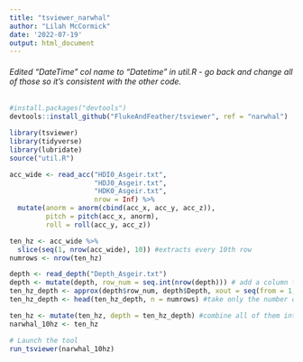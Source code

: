 ```yaml
---
title: "tsviewer_narwhal"
author: "Lilah McCormick"
date: '2022-07-19'
output: html_document
---
```

###### Edited "DateTime" col name to "Datetime" in util.R - go back and change all of those so it's consistent with the other code. 
```r
#install.packages("devtools")
devtools::install_github("FlukeAndFeather/tsviewer", ref = "narwhal")
```


```r
library(tsviewer)
library(tidyverse)
library(lubridate)
source("util.R")
```

  
```r
acc_wide <- read_acc("HDI0_Asgeir.txt", 
                     "HDJ0_Asgeir.txt", 
                     "HDK0_Asgeir.txt", 
                     nrow = Inf) %>% 
  mutate(anorm = anorm(cbind(acc_x, acc_y, acc_z)),
         pitch = pitch(acc_x, anorm),
         roll = roll(acc_y, acc_z))
```

```r
ten_hz <- acc_wide %>% 
  slice(seq(1, nrow(acc_wide), 10)) #extracts every 10th row 
numrows <- nrow(ten_hz)
```

```r
depth <- read_depth("Depth_Asgeir.txt")          
depth <- mutate(depth, row_num = seq.int(nrow(depth))) # add a column for row number because datetime isn't working for me 
ten_hz_depth <- approx(depth$row_num, depth$Depth, xout = seq(from = 1, to = nrow(depth), .1), method = "linear")$y #create a vector with depth data at 10 Hz
ten_hz_depth <- head(ten_hz_depth, n = numrows) #take only the number of data points that we have for acceleration 

```


```r
ten_hz <- mutate(ten_hz, depth = ten_hz_depth) #combine all of them into a dataframe
narwhal_10hz <- ten_hz
```


```r
# Launch the tool
run_tsviewer(narwhal_10hz)
```

